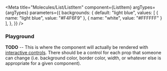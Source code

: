 

<Meta
  title="Molecules/List/ListItem"
  component={ListItem}
  argTypes={argTypes}
  parameters={{
    backgrounds: {
      default: "light blue",
      values: [
        { name: "light blue", value: "#F4F6F9" },
        { name: "white", value: "#FFFFFF" }
      ],
    },
  }}
/>

### Playground

**TODO** -- This is where the component will actually be rendered with [interactive controls](https://storybook.js.org/docs/react/essentials/controls/). There should be a control
for each prop that someone can change (i.e. background color, border color, width, or whatever else is appropriate for a given
component).

<Canvas>
  <Story story={listItem} name="Playground" />
</Canvas>

<ArgsTable of={listItem} story="Playground" />
